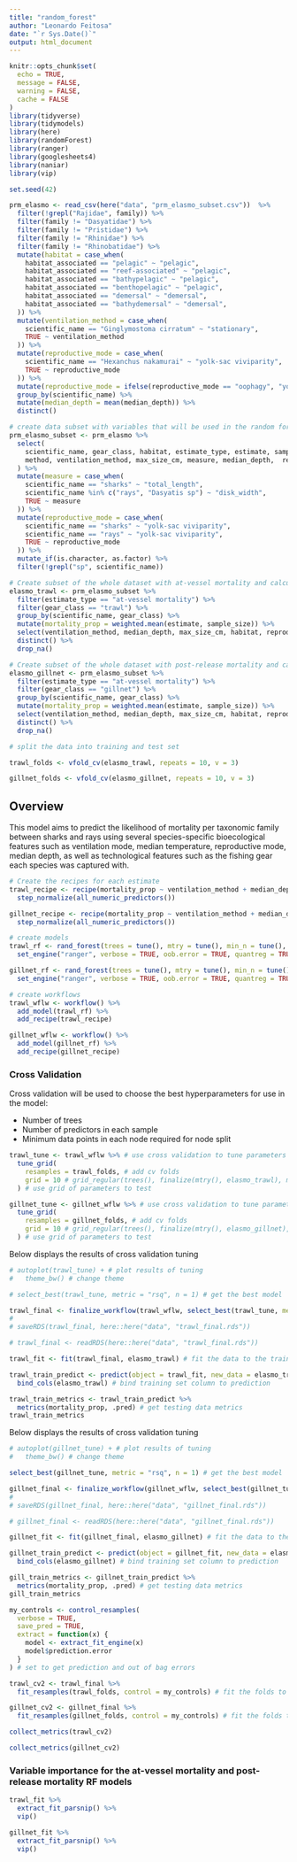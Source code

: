 ```yaml
---
title: "random_forest"
author: "Leonardo Feitosa"
date: "`r Sys.Date()`"
output: html_document
---
```


```r
knitr::opts_chunk$set(
  echo = TRUE,
  message = FALSE,
  warning = FALSE,
  cache = FALSE
)
library(tidyverse)
library(tidymodels)
library(here)
library(randomForest)
library(ranger)
library(googlesheets4)
library(naniar)
library(vip)

set.seed(42)
```

```r
prm_elasmo <- read_csv(here("data", "prm_elasmo_subset.csv"))  %>%
  filter(!grepl("Rajidae", family)) %>%
  filter(family != "Dasyatidae") %>%
  filter(family != "Pristidae") %>%
  filter(family != "Rhinidae") %>%
  filter(family != "Rhinobatidae") %>%
  mutate(habitat = case_when(
    habitat_associated == "pelagic" ~ "pelagic",
    habitat_associated == "reef-associated" ~ "pelagic",
    habitat_associated == "bathypelagic" ~ "pelagic",
    habitat_associated == "benthopelagic" ~ "pelagic",
    habitat_associated == "demersal" ~ "demersal",
    habitat_associated == "bathydemersal" ~ "demersal",
  )) %>%
  mutate(ventilation_method = case_when(
    scientific_name == "Ginglymostoma cirratum" ~ "stationary",
    TRUE ~ ventilation_method
  )) %>%
  mutate(reproductive_mode = case_when(
    scientific_name == "Hexanchus nakamurai" ~ "yolk-sac viviparity",
    TRUE ~ reproductive_mode
  )) %>%
  mutate(reproductive_mode = ifelse(reproductive_mode == "oophagy", "yolk-sac viviparity", reproductive_mode)) %>%
  group_by(scientific_name) %>%
  mutate(median_depth = mean(median_depth)) %>%
  distinct()
```

```r
# create data subset with variables that will be used in the random forest model
prm_elasmo_subset <- prm_elasmo %>%
  select(
    scientific_name, gear_class, habitat, estimate_type, estimate, sample_size,
    method, ventilation_method, max_size_cm, measure, median_depth,  reproductive_mode, family
  ) %>%
  mutate(measure = case_when(
    scientific_name == "sharks" ~ "total_length",
    scientific_name %in% c("rays", "Dasyatis sp") ~ "disk_width",
    TRUE ~ measure
  )) %>%
  mutate(reproductive_mode = case_when(
    scientific_name == "sharks" ~ "yolk-sac viviparity",
    scientific_name == "rays" ~ "yolk-sac viviparity",
    TRUE ~ reproductive_mode
  )) %>%
  mutate_if(is.character, as.factor) %>%
  filter(!grepl("sp", scientific_name))

# Create subset of the whole dataset with at-vessel mortality and calculate the weighted averages per species and gear
elasmo_trawl <- prm_elasmo_subset %>%
  filter(estimate_type == "at-vessel mortality") %>%
  filter(gear_class == "trawl") %>%
  group_by(scientific_name, gear_class) %>%
  mutate(mortality_prop = weighted.mean(estimate, sample_size)) %>%
  select(ventilation_method, median_depth, max_size_cm, habitat, reproductive_mode, mortality_prop, family) %>%
  distinct() %>%
  drop_na()

# Create subset of the whole dataset with post-release mortality and calculate the weighted averages per species and gear
elasmo_gillnet <- prm_elasmo_subset %>%
  filter(estimate_type == "at-vessel mortality") %>%
  filter(gear_class == "gillnet") %>%
  group_by(scientific_name, gear_class) %>%
  mutate(mortality_prop = weighted.mean(estimate, sample_size)) %>%
  select(ventilation_method, median_depth, max_size_cm, habitat, reproductive_mode, mortality_prop, family) %>%
  distinct() %>%
  drop_na()
```


```r
# split the data into training and test set

trawl_folds <- vfold_cv(elasmo_trawl, repeats = 10, v = 3)

gillnet_folds <- vfold_cv(elasmo_gillnet, repeats = 10, v = 3)
```


## Overview

This model aims to predict the likelihood of mortality per taxonomic family between sharks and rays using several species-specific bioecological features such as ventilation mode, median temperature, reproductive mode, median depth, as well as technological features such as the fishing gear each species was captured with.

```r
# Create the recipes for each estimate
trawl_recipe <- recipe(mortality_prop ~ ventilation_method + median_depth + max_size_cm + reproductive_mode, data = elasmo_trawl) %>%
  step_normalize(all_numeric_predictors())

gillnet_recipe <- recipe(mortality_prop ~ ventilation_method + median_depth + max_size_cm + reproductive_mode, data = elasmo_gillnet) %>%
  step_normalize(all_numeric_predictors())
```

```r
# create models
trawl_rf <- rand_forest(trees = tune(), mtry = tune(), min_n = tune(), mode = "regression") %>%
  set_engine("ranger", verbose = TRUE, oob.error = TRUE, quantreg = TRUE, splitrule = "beta", importance = "impurity")

gillnet_rf <- rand_forest(trees = tune(), mtry = tune(), min_n = tune(), mode = "regression") %>%
  set_engine("ranger", verbose = TRUE, oob.error = TRUE, quantreg = TRUE, splitrule = "beta", importance = "impurity")
```

```r
# create workflows
trawl_wflw <- workflow() %>%
  add_model(trawl_rf) %>%
  add_recipe(trawl_recipe)

gillnet_wflw <- workflow() %>%
  add_model(gillnet_rf) %>%
  add_recipe(gillnet_recipe)
```

### Cross Validation

Cross validation will be used to choose the best hyperparameters for use in the model: 

* Number of trees
* Number of predictors in each sample
* Minimum data points in each node required for node split

```r
trawl_tune <- trawl_wflw %>% # use cross validation to tune parameters
  tune_grid(
    resamples = trawl_folds, # add cv folds
    grid = 10 # grid_regular(trees(), finalize(mtry(), elasmo_trawl), min_n(), levels = 5) %>% filter(mtry < 7)
  ) # use grid of parameters to test
```

```r
gillnet_tune <- gillnet_wflw %>% # use cross validation to tune parameters
  tune_grid(
    resamples = gillnet_folds, # add cv folds
    grid = 10 # grid_regular(trees(), finalize(mtry(), elasmo_gillnet), min_n(), levels = 5) %>% filter(mtry < 7)
  ) # use grid of parameters to test
```

Below displays the results of cross validation tuning

```r
# autoplot(trawl_tune) + # plot results of tuning
#   theme_bw() # change theme
```

```r
# select_best(trawl_tune, metric = "rsq", n = 1) # get the best model
```

```r
trawl_final <- finalize_workflow(trawl_wflw, select_best(trawl_tune, metric = "rsq")) # finalize the workflow with the best model
#
# saveRDS(trawl_final, here::here("data", "trawl_final.rds"))

# trawl_final <- readRDS(here::here("data", "trawl_final.rds"))
```

```r
trawl_fit <- fit(trawl_final, elasmo_trawl) # fit the data to the training data
```

```r
trawl_train_predict <- predict(object = trawl_fit, new_data = elasmo_trawl) %>% # predict the training set
  bind_cols(elasmo_trawl) # bind training set column to prediction
```

```r
trawl_train_metrics <- trawl_train_predict %>%
  metrics(mortality_prop, .pred) # get testing data metrics
trawl_train_metrics
```

Below displays the results of cross validation tuning

```r
# autoplot(gillnet_tune) + # plot results of tuning
#   theme_bw() # change theme
```

```r
select_best(gillnet_tune, metric = "rsq", n = 1) # get the best model
```

```r
gillnet_final <- finalize_workflow(gillnet_wflw, select_best(gillnet_tune, metric = "rsq")) # finalize the workflow with the best model
#
# saveRDS(gillnet_final, here::here("data", "gillnet_final.rds"))

# gillnet_final <- readRDS(here::here("data", "gillnet_final.rds"))
```

```r
gillnet_fit <- fit(gillnet_final, elasmo_gillnet) # fit the data to the training data
```

```r
gillnet_train_predict <- predict(object = gillnet_fit, new_data = elasmo_gillnet) %>% # predict the training set
  bind_cols(elasmo_gillnet) # bind training set column to prediction
```

```r
gill_train_metrics <- gillnet_train_predict %>%
  metrics(mortality_prop, .pred) # get testing data metrics
gill_train_metrics
```

```r
my_controls <- control_resamples(
  verbose = TRUE,
  save_pred = TRUE,
  extract = function(x) {
    model <- extract_fit_engine(x)
    model$prediction.error
  }
) # set to get prediction and out of bag errors

trawl_cv2 <- trawl_final %>%
  fit_resamples(trawl_folds, control = my_controls) # fit the folds to the final model

gillnet_cv2 <- gillnet_final %>%
  fit_resamples(gillnet_folds, control = my_controls) # fit the folds to the final model
```

```r
collect_metrics(trawl_cv2)

collect_metrics(gillnet_cv2)
```


### Variable importance for the at-vessel mortality and post-release mortality RF models
```r
trawl_fit %>%
  extract_fit_parsnip() %>%
  vip()

gillnet_fit %>%
  extract_fit_parsnip() %>%
  vip()
```
